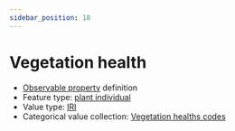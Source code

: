 ```yaml
---
sidebar_position: 18
---
```



# Vegetation health

- [Observable property](/viewers/dawe-vocabs?uri=https://linked.data.gov.au/def/nrm/7d4eaa80-0f2a-4828-886e-34cd5a4e2746) definition
- Feature type: [plant individual](http://linked.data.gov.au/def/tern-cv/60d7edf8-98c6-43e9-841c-e176c334d270)
- Value type: [IRI](https://w3id.org/tern/ontologies/tern/IRI)
- Categorical value collection: [Vegetation healths codes](/viewers/dawe-vocabs?uri=https://linked.data.gov.au/def/nrm/785f818c-0c8c-480b-b8e5-43ea9fda70f0)

<Example protocolModule="condition-vertebrate-pest-presence" observableProperty="https://linked.data.gov.au/def/nrm/7d4eaa80-0f2a-4828-886e-34cd5a4e2746" />
